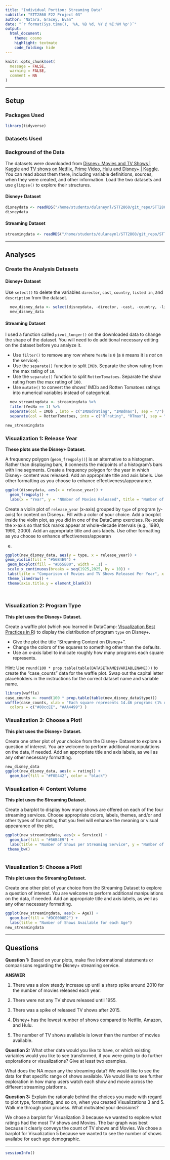 ```yaml
---
title: "Individual Portion: Streaming Data"
subtitle: "STT2860 F22 Project 03"
author: "Natara, Gracey, Evan"
date: "`r format(Sys.time(), '%A, %B %d, %Y @ %I:%M %p')`"
output: 
  html_document: 
    theme: cosmo
    highlight: textmate
    code_folding: hide
---
```


```r
knitr::opts_chunk$set(
  message = FALSE,
  warning = FALSE,
  comment = NA
)
```
***

## Setup

### Packages Used

```r
library(tidyverse)
```

### Datasets Used

### Background of the Data

The datasets were downloaded from [Disney+ Movies and TV Shows | Kaggle](https://www.kaggle.com/datasets/shivamb/disney-movies-and-tv-shows) and [TV shows on Netflix, Prime Video, Hulu and Disney+ | Kaggle](https://www.kaggle.com/datasets/ruchi798/tv-shows-on-netflix-prime-video-hulu-and-disney). You can read about them there, including variable definitions, sources, when they were created, and other information. Load the two datasets and use `glimpse()` to explore their structures.

#### Disney+ Dataset

```r
disneydata <- readRDS("/home/students/dulaneynl/STT2860/git_repo/STT2860F22project3/data/disneypluscontent.rds")
disneydata
```

#### Streaming Dataset

```r
streamingdata <- readRDS("/home/students/dulaneynl/STT2860/git_repo/STT2860F22project3/data/streamingcontent.rds")

```

<hr>

## Analyses

### Create the Analysis Datasets

#### Disney+ Dataset

Use `select()` to delete the variables `director`, `cast`, `country`, `listed in`, and `description` from the dataset.

```r
  new_disney_data <- select(disneydata, -director, -cast, -country, -listed_in, -description)
  new_disney_data
```

#### Streaming Dataset

I used a function called `pivot_longer()` on the downloaded data to change the shape of the dataset. You will need to do additional necessary editing on the dataset before you analyze it.

* Use `filter()` to remove any row where `YesNo` is `0` (a `0` means it is *not* on the service).
* Use the `separate()` function to split `IMDb`. Separate the show rating from the max rating of `10`. 
* Use the `separate()` function to split `RottenTomatoes`. Separate the show rating from the max rating of `100`. 
* Use `mutate()` to convert the shows' IMDb and Rotten Tomatoes ratings into numerical variables instead of categorical.

```r
  new_streamingdata <- streamingdata %>%
  filter(YesNo == 1) %>%
  separate(col = IMDb , into = c("IMDBdrating", "IMBdmax"), sep = "/") %>%
  separate(col = RottenTomatoes, into = c("RTrating", "RTmax"), sep = "/")

new_streamingdata
```

### Visualization 1: Release Year

**These plots use the Disney+ Dataset.**

A frequency polygon (`geom_freqpoly()`) is an alternative to a histogram. Rather than displaying bars, it connects the midpoints of a histogram's bars with line segments. Create a frequency polygon for the year in which Disney+ content was released. Add an appropriate title and axis labels. Use other formatting as you choose to enhance effectiveness/appearance.

```r
ggplot(disneydata, aes(x = release_year)) +
  geom_freqpoly() +
  labs(x = "Year", y = "NUmber of Movies Released", title = "Number of Movies Released per Year")
```


Create a violin plot of `release_year` (x-axis) grouped by `type` of program (y-axis) for content on Disney+. Fill with a color of your choice. Add a boxplot inside the violin plot, as you did in one of the DataCamp exercises. Re-scale the x-axis so that tick marks appear at whole-decade intervals (e.g., 1980, 1990, 2000). Add an appropriate title and axis labels. Use other formatting as you choose to enhance effectiveness/appearan

e.

```r
ggplot(new_disney_data, aes(y = type, x = release_year)) +
geom_violin(fill = "#56B4E9") +
 geom_boxplot(fill = "#D55E00", width = .1) +
 scale_x_continuous(breaks = seq(1925,2025, by = 10)) +
 labs(title = "Comparison of Movies and TV Shows Released Per Year", x = "Year") +
 theme_linedraw() +
 theme(axis.title.y = element_blank())
  
  
```

### Visualization 2: Program Type

**This plot uses the Disney+ Dataset.**

Create a waffle plot (which you learned in DataCamp: [Visualization Best Practices in R](https://app.datacamp.com/learn/courses/visualization-best-practices-in-r)) to display the distribution of program `type` on Disney+. 

* Give the plot the title "Streaming Content on Disney+". 
* Change the colors of the squares to something other than the defaults.
* Use an x-axis label to indicate roughly how many programs each square represents.

Hint: Use `round(100 * prop.table(table(DATASETNAME$VARIABLENAME)))` to create the "case_counts" data for the waffle plot. Swap out the capital letter placeholders in the instructions for the correct dataset name and variable name.

```r
library(waffle)
case_counts <- round(100 * prop.table(table(new_disney_data$type))) 
waffle(case_counts, xlab = "Each square represents 14.46 programs (1% of all programs)", title = "Percentage TV shows vs Movies Avaiable to Watch",
  colors = c("#88ccEE", "#AA4499") )

```

### Visualization 3: Choose a Plot!

**This plot uses the Disney+ Dataset.**

Create one other plot of your choice from the Disney+ Dataset to explore a question of interest. You are welcome to perform additional manipulations on the data, if needed. Add an appropriate title and axis labels, as well as any other necessary formatting.

```r
new_disney_data
ggplot(new_disney_data, aes(x = rating)) +
  geom_bar(fill = "#F0E442", color = "black")

```

### Visualization 4: Content Volume

**This plot uses the Streaming Dataset.**

Create a barplot to display how many shows are offered on each of the four streaming services. Choose appropriate colors, labels, themes, and/or and other types of formatting that you feel will enhance the meaning or visual appearance of the plot. 

```r

ggplot(new_streamingdata, aes(x = Service)) +
  geom_bar(fill = "#56B4E9") +
  labs(title = "Number of Shows per Streaming Service", y = "Number of Shows") +
 theme_bw()
 

```

### Visualization 5: Choose a Plot!

**This plot uses the Streaming Dataset.**

Create one other plot of your choice from the Streaming Dataset to explore a question of interest. You are welcome to perform additional manipulations on the data, if needed. Add an appropriate title and axis labels, as well as any other necessary formatting.

```r
ggplot(new_streamingdata, aes(x = Age)) +
  geom_bar(fill = "#DC0000B2") +
  labs(title = "Number of Shows Available for each Age")
new_streamingdata
```

<hr>

## Questions

**Question 1:** Based on your plots, make five informational statements or comparisons regarding the Disney+ streaming service.

**ANSWER**

1) There was a slow steady increase up until a sharp spike around 2010 for the number of movies released each year.

2) There were not any TV shows released until 1955.

3) There was a spike of released TV shows after 2015.

4) Disney+ has the lowest number of shows compared to Netflix, Amazon, and Hulu.

5) The number of TV shows available is lower than the number of movies available. 

**Question 2:** What other data would you like to have, or which existing variables would you like to see transformed, if you were going to do further explorations or visualizations? Give at least two examples.

What does the NA mean any the streaming data? We would like to see the data for that specific range of shows available.
We would like to see further exploration in how many users watch each show and movie across the different streaming platforms.


**Question 3:** Explain the rationale behind the choices you made with regard to plot type, formatting, and so on, when you created Visualizations 3 and 5. Walk me through your process. What motivated your decisions? 

We chose a barplot for Visualization 3 because we wanted to explore what ratings had the most TV shows and Movies. The bar graph was best because it clearly conveys the count of TV shows and Movies.
We chose a barplot for Visualization 5 because we wanted to see the number of shows availabe for each age demographic.

***
```r
sessionInfo()
```
